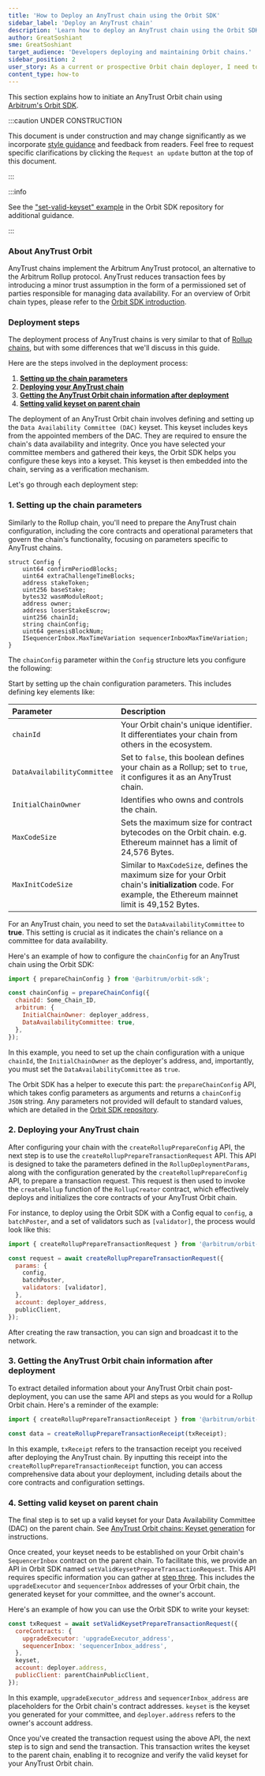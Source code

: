 ```yaml
---
title: 'How to Deploy an AnyTrust chain using the Orbit SDK'
sidebar_label: 'Deploy an AnyTrust chain'
description: 'Learn how to deploy an AnyTrust chain using the Orbit SDK '
author: GreatSoshiant
sme: GreatSoshiant
target_audience: 'Developers deploying and maintaining Orbit chains.'
sidebar_position: 2
user_story: As a current or prospective Orbit chain deployer, I need to configure and deploy an AnyTrust Orbit chain.
content_type: how-to
---
```


This section explains how to initiate an <a data-quicklook-from="arbitrum-anytrust-chain">AnyTrust Orbit chain</a> using [Arbitrum's Orbit SDK](https://github.com/OffchainLabs/arbitrum-orbit-sdk).

:::caution UNDER CONSTRUCTION

This document is under construction and may change significantly as we incorporate [style guidance](/for-devs/contribute#document-type-conventions) and feedback from readers. Feel free to request specific clarifications by clicking the `Request an update` button at the top of this document.

:::

:::info

See the ["set-valid-keyset" example](https://github.com/OffchainLabs/arbitrum-orbit-sdk/blob/main/examples/set-valid-keyset/index.ts) in the Orbit SDK repository for additional guidance.

:::

### About AnyTrust Orbit

AnyTrust chains implement the Arbitrum AnyTrust protocol, an alternative to the Arbitrum Rollup protocol. AnyTrust reduces transaction fees by introducing a minor trust assumption in the form of a permissioned set of parties responsible for managing data availability. For an overview of Orbit chain types, please refer to the [Orbit SDK introduction](../orbit-sdk-introduction.md).

### Deployment steps

The deployment process of AnyTrust chains is very similar to that of [Rollup chains](orbit-sdk-deploying-rollup-chain.mdx#rollup-config-param), but with some differences that we'll discuss in this guide.

Here are the steps involved in the deployment process:

1. **[Setting up the chain parameters](#1-setting-up-the-chain-parameters)**
2. **[Deploying your AnyTrust chain](#2-deploying-your-anytrust-chain)**
3. **[Getting the AnyTrust Orbit chain information after deployment](#3-getting-the-anytrust-orbit-chain-information-after-deployment)**
4. **[Setting valid keyset on parent chain](#4-setting-valid-keyset-on-parent-chain)**

The deployment of an AnyTrust Orbit chain involves defining and setting up the <a data-quicklook-from="data-availability-committee-dac">`Data Availability Committee (DAC)`</a> keyset. This keyset includes keys from the appointed members of the DAC. They are required to ensure the chain's data availability and integrity. Once you have selected your committee members and gathered their keys, the Orbit SDK helps you configure these keys into a keyset.
This keyset is then embedded into the chain, serving as a verification mechanism.

Let's go through each deployment step:

### 1. Setting up the chain parameters

Similarly to the Rollup chain, you'll need to prepare the AnyTrust chain configuration, including the core contracts and operational parameters that govern the chain's functionality, focusing on parameters specific to AnyTrust chains.

```solidity {10}
struct Config {
    uint64 confirmPeriodBlocks;
    uint64 extraChallengeTimeBlocks;
    address stakeToken;
    uint256 baseStake;
    bytes32 wasmModuleRoot;
    address owner;
    address loserStakeEscrow;
    uint256 chainId;
    string chainConfig;
    uint64 genesisBlockNum;
    ISequencerInbox.MaxTimeVariation sequencerInboxMaxTimeVariation;
}
```

The `chainConfig` parameter within the `Config` structure lets you configure the following:

Start by setting up the chain configuration parameters. This includes defining key elements like:

| Parameter                   | Description                                                                                                                                                 |
| :-------------------------- | :---------------------------------------------------------------------------------------------------------------------------------------------------------- |
| `chainId`                   | Your Orbit chain's unique identifier. It differentiates your chain from others in the ecosystem.                                                            |
| `DataAvailabilityCommittee` | Set to `false`, this boolean defines your chain as a Rollup; set to `true`, it configures it as an AnyTrust chain.                                          |
| `InitialChainOwner`         | Identifies who owns and controls the chain.                                                                                                                 |
| `MaxCodeSize  `             | Sets the maximum size for contract bytecodes on the Orbit chain. e.g. Ethereum mainnet has a limit of 24,576 Bytes.                                         |
| `MaxInitCodeSize`           | Similar to `MaxCodeSize`, defines the maximum size for your Orbit chain's **initialization** code. For example, the Ethereum mainnet limit is 49,152 Bytes. |

For an AnyTrust chain, you need to set the `DataAvailabilityCommittee` to **true**. This setting is crucial as it indicates the chain's reliance on a committee for data availability.

Here's an example of how to configure the `chainConfig` for an AnyTrust chain using the Orbit SDK:

```js
import { prepareChainConfig } from '@arbitrum/orbit-sdk';

const chainConfig = prepareChainConfig({
  chainId: Some_Chain_ID,
  arbitrum: {
    InitialChainOwner: deployer_address,
    DataAvailabilityCommittee: true,
  },
});
```

In this example, you need to set up the chain configuration with a unique `chainId`, the `InitialChainOwner` as the deployer's address, and, importantly, you must set the `DataAvailabilityCommittee` as `true`.

The Orbit SDK has a helper to execute this part: the `prepareChainConfig` API, which takes config parameters as arguments and returns a `chainConfig` `JSON` string. Any parameters not provided will default to standard values, which are detailed in the [Orbit SDK repository](https://github.com/OffchainLabs/arbitrum-orbit-sdk/blob/1f251f76a55bc1081f50938b0aa9f7965660ebf7/src/prepareChainConfig.ts#L3-L31).

### 2. Deploying your AnyTrust chain

After configuring your chain with the `createRollupPrepareConfig` API, the next step is to use the `createRollupPrepareTransactionRequest` API. This API is designed to take the parameters defined in the `RollupDeploymentParams`, along with the configuration generated by the `createRollupPrepareConfig` API, to prepare a transaction request. This request is then used to invoke the `createRollup` function of the `RollupCreator` contract, which effectively deploys and initializes the core contracts of your AnyTrust Orbit chain.

For instance, to deploy using the Orbit SDK with a Config equal to `config`, a `batchPoster`, and a set of validators such as `[validator]`, the process would look like this:

```js
import { createRollupPrepareTransactionRequest } from '@arbitrum/orbit-sdk';

const request = await createRollupPrepareTransactionRequest({
  params: {
    config,
    batchPoster,
    validators: [validator],
  },
  account: deployer_address,
  publicClient,
});
```

After creating the raw transaction, you can sign and broadcast it to the network.

### 3. Getting the AnyTrust Orbit chain information after deployment

To extract detailed information about your AnyTrust Orbit chain post-deployment, you can use the same API and steps as you would for a Rollup Orbit chain. Here's a reminder of the example:

```js
import { createRollupPrepareTransactionReceipt } from '@arbitrum/orbit-sdk';

const data = createRollupPrepareTransactionReceipt(txReceipt);
```

In this example, `txReceipt` refers to the transaction receipt you received after deploying the AnyTrust chain. By inputting this receipt into the `createRollupPrepareTransactionReceipt` function, you can access comprehensive data about your deployment, including details about the core contracts and configuration settings.

### 4. Setting valid keyset on parent chain

The final step is to set up a valid keyset for your Data Availability Committee (DAC) on the parent chain. See [AnyTrust Orbit chains: Keyset generation](/launch-orbit-chain/concepts/anytrust-orbit-chain-keyset-generation) for instructions.

Once created, your keyset needs to be established on your Orbit chain's `SequencerInbox` contract on the parent chain.
To facilitate this, we provide an API in Orbit SDK named `setValidKeysetPrepareTransactionRequest`. This API requires specific information you can gather at [step three](#3-getting-the-anytrust-orbit-chain-information-after-deployment). This includes the `upgradeExecutor` and `sequencerInbox` addresses of your Orbit chain, the generated keyset for your committee, and the owner's account.

Here's an example of how you can use the Orbit SDK to write your keyset:

```js
const txRequest = await setValidKeysetPrepareTransactionRequest({
  coreContracts: {
    upgradeExecutor: 'upgradeExecutor_address',
    sequencerInbox: 'sequencerInbox_address',
  },
  keyset,
  account: deployer.address,
  publicClient: parentChainPublicClient,
});
```

In this example, `upgradeExecutor_address` and `sequencerInbox_address` are placeholders for the Orbit chain's contract addresses. `keyset` is the keyset you generated for your committee, and `deployer.address` refers to the owner's account address.

Once you've created the transaction request using the above API, the next step is to sign and send the transaction. This transaction writes the keyset to the parent chain, enabling it to recognize and verify the valid keyset for your AnyTrust Orbit chain.

